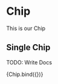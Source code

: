 
<Meta title="components/atoms/Chip" decorators={[withDesign]} />

# Chip

This is our Chip

## Single Chip

TODO: Write Docs

<Canvas>
  <Story
    name="Chip"
    parameters={{
      design: {
        type: 'figma',
        url: '',
      },
    }}
    argTypes={{
      type: {
        control: {
          type: 'radio',
          options: ['default', 'delete'],
        },
      },
      size: {
        control: {
          type: 'radio',
          options: ['big', 'medium', 'small'],
        },
      },
    }}
    args={{
      className: '',
      content: 'Tag Label',
    }}
  >
    {Chip.bind({})}
  </Story>
</Canvas>

<ArgsTable of={Chip} />
